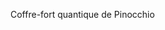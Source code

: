 
<ChallengeTitle>Coffre-fort quantique de Pinocchio</ChallengeTitle>

<RequirementList>
  <Requirement
    title="Défi 1 : Ouvrir un coffre-fort quantique"
    description="Votre programme doit permettre à un utilisateur de créer un coffre-fort quantique après avoir créé une paire de clés winternitz côté client."
  />

  <Requirement
    title="Défi 2 : Fermer un coffre-fort quantique"
    description="Votre programme doit permettre au propriétaire de la paire de clés de retirer le montant total de lamports stocké dans le coffre-fort en transmettant un message signé."
  />
</RequirementList>
